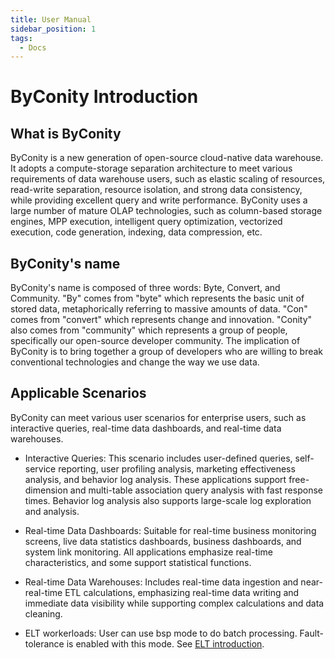 ```yaml
---
title: User Manual
sidebar_position: 1
tags:
  - Docs
---
```


# ByConity Introduction

## What is ByConity

ByConity is a new generation of open-source cloud-native data warehouse. It adopts a compute-storage separation architecture to meet various requirements of data warehouse users, such as elastic scaling of resources, read-write separation, resource isolation, and strong data consistency, while providing excellent query and write performance. ByConity uses a large number of mature OLAP technologies, such as column-based storage engines, MPP execution, intelligent query optimization, vectorized execution, code generation, indexing, data compression, etc.

## ByConity's name

ByConity's name is composed of three words: Byte, Convert, and Community. "By" comes from "byte" which represents the basic unit of stored data, metaphorically referring to massive amounts of data. "Con" comes from "convert" which represents change and innovation. "Conity" also comes from "community" which represents a group of people, specifically our open-source developer community. The implication of ByConity is to bring together a group of developers who are willing to break conventional technologies and change the way we use data.

## Applicable Scenarios

ByConity can meet various user scenarios for enterprise users, such as interactive queries, real-time data dashboards, and real-time data warehouses.

- Interactive Queries: This scenario includes user-defined queries, self-service reporting, user profiling analysis, marketing effectiveness analysis, and behavior log analysis. These applications support free-dimension and multi-table association query analysis with fast response times. Behavior log analysis also supports large-scale log exploration and analysis.

- Real-time Data Dashboards: Suitable for real-time business monitoring screens, live data statistics dashboards, business dashboards, and system link monitoring. All applications emphasize real-time characteristics, and some support statistical functions.

- Real-time Data Warehouses: Includes real-time data ingestion and near-real-time ETL calculations, emphasizing real-time data writing and immediate data visibility while supporting complex calculations and data cleaning.

- ELT workerloads: User can use bsp mode to do batch processing. Fault-tolerance is enabled with this mode. See [ELT introduction](../elt/elt-introduction.mdx).
